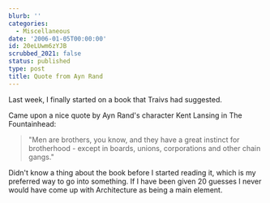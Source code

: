 ```yaml
---
blurb: ''
categories:
  - Miscellaneous
date: '2006-01-05T00:00:00'
id: 20eLUwm6zYJB
scrubbed_2021: false
status: published
type: post
title: Quote from Ayn Rand
---
```


Last week, I finally started on a book that Traivs had suggested.

Came upon a nice quote by Ayn Rand's character Kent Lansing in The Fountainhead: 

> "Men are brothers, you know, and they have a great instinct for brotherhood - except in boards, unions, corporations and other chain gangs." 

Didn't know a thing about the book before I started reading it, which is my preferred way to go into something. If I have been given 20 guesses I never would have come up with Architecture as being a main element.
